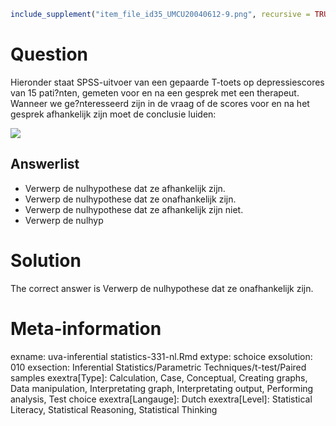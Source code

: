```{r, echo = FALSE, results = "hide"}
include_supplement("item_file_id35_UMCU20040612-9.png", recursive = TRUE)
```
Question
========

Hieronder staat SPSS-uitvoer van een gepaarde T-toets op depressiescores van 15 pati?nten, gemeten voor en na een gesprek met een therapeut. Wanneer we ge?nteresseerd zijn in de vraag of de scores voor en na het gesprek afhankelijk zijn moet de conclusie luiden: 


![](item_file_id35_UMCU20040612-9.png)

Answerlist
----------
* Verwerp de nulhypothese dat ze afhankelijk zijn.
* Verwerp de nulhypothese dat ze onafhankelijk zijn.
* Verwerp de nulhypothese dat ze afhankelijk zijn niet.
* Verwerp de nulhyp

Solution
========

The correct answer is  Verwerp de nulhypothese dat ze onafhankelijk zijn. 

Meta-information
================
exname: uva-inferential statistics-331-nl.Rmd 
extype: schoice 
exsolution: 010 
exsection: Inferential Statistics/Parametric Techniques/t-test/Paired samples
exextra[Type]: Calculation, Case, Conceptual, Creating graphs, Data manipulation, Interpretating graph, Interpretating output, Performing analysis, Test choice 
exextra[Langauge]: Dutch 
exextra[Level]: Statistical Literacy, Statistical Reasoning, Statistical Thinking 
